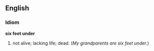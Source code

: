 ==English==

===Idiom===
'''six feet under'''

#not alive; lacking life; dead. (''My grandparents are six feet under.'')